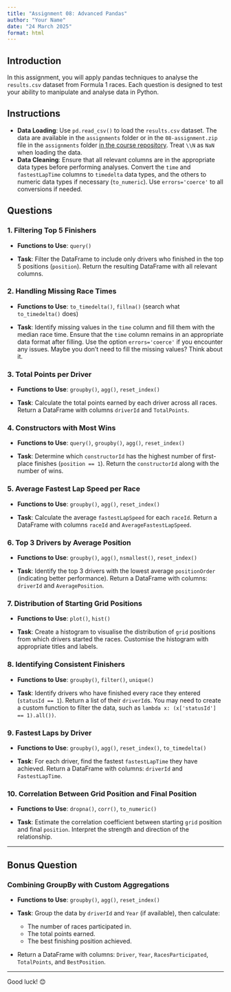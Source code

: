 ```yaml
---
title: "Assignment 08: Advanced Pandas"
author: "Your Name"
date: "24 March 2025"
format: html
---
```


## Introduction

In this assignment, you will apply pandas techniques to analyse the `results.csv` dataset from Formula 1 races. Each question is designed to test your ability to manipulate and analyse data in Python.

## Instructions

- **Data Loading**: Use `pd.read_csv()` to load the `results.csv` dataset. The data are available in the `assignments` folder or in the `08-assignment.zip` file in the `assignments` folder [in the course repository](https://github.com/danilofreire/qtm350/tree/main/assignments). Treat `\\N` as `NaN` when loading the data.
- **Data Cleaning**: Ensure that all relevant columns are in the appropriate data types before performing analyses. Convert the `time` and `fastestLapTime` columns to `timedelta` data types, and the others to numeric data types if necessary (`to_numeric`). Use `errors='coerce'` to all conversions if needed.

## Questions

### 1. Filtering Top 5 Finishers

- **Functions to Use**: `query()`
  
- **Task**: Filter the DataFrame to include only drivers who finished in the top 5 positions (`position`). Return the resulting DataFrame with all relevant columns.

### 2. Handling Missing Race Times

- **Functions to Use**: `to_timedelta()`, `fillna()` (search what `to_timedelta()` does)
  
- **Task**: Identify missing values in the `time` column and fill them with the median race time. Ensure that the `time` column remains in an appropriate data format after filling. Use the option `errors='coerce'` if you encounter any issues. Maybe you don't need to fill the missing values? Think about it.

### 3. Total Points per Driver

- **Functions to Use**: `groupby()`, `agg()`, `reset_index()`
  
- **Task**: Calculate the total points earned by each driver across all races. Return a DataFrame with columns `driverId` and `TotalPoints`.

### 4. Constructors with Most Wins

- **Functions to Use**: `query()`, `groupby()`, `agg()`, `reset_index()`
  
- **Task**: Determine which `constructorId` has the highest number of first-place finishes (`position == 1`). Return the `constructorId` along with the number of wins.

### 5. Average Fastest Lap Speed per Race

- **Functions to Use**: `groupby()`, `agg()`, `reset_index()`
  
- **Task**: Calculate the average `fastestLapSpeed` for each `raceId`. Return a DataFrame with columns `raceId` and `AverageFastestLapSpeed`.

### 6. Top 3 Drivers by Average Position

- **Functions to Use**: `groupby()`, `agg()`, `nsmallest()`, `reset_index()`
  
- **Task**: Identify the top 3 drivers with the lowest average `positionOrder` (indicating better performance). Return a DataFrame with columns: `driverId` and `AveragePosition`.

### 7. Distribution of Starting Grid Positions

- **Functions to Use**: `plot()`, `hist()`
  
- **Task**: Create a histogram to visualise the distribution of `grid` positions from which drivers started the races. Customise the histogram with appropriate titles and labels.

### 8. Identifying Consistent Finishers

- **Functions to Use**: `groupby()`, `filter()`, `unique()`
  
- **Task**: Identify drivers who have finished every race they entered (`statusId == 1`). Return a list of their `driverId`s. You may need to create a custom function to filter the data, such as `lambda x: (x['statusId'] == 1).all())`.

### 9. Fastest Laps by Driver

- **Functions to Use**: `groupby()`, `agg()`, `reset_index()`, `to_timedelta()`
  
- **Task**: For each driver, find the fastest `fastestLapTime` they have achieved. Return a DataFrame with columns: `driverId` and `FastestLapTime`.

### 10. Correlation Between Grid Position and Final Position

- **Functions to Use**: `dropna()`, `corr()`, `to_numeric()`
  
- **Task**: Estimate the correlation coefficient between starting `grid` position and final `position`. Interpret the strength and direction of the relationship.

---

## Bonus Question

### Combining GroupBy with Custom Aggregations

- **Functions to Use**: `groupby()`, `agg()`, `reset_index()`
  
- **Task**: Group the data by `driverId` and `Year` (if available), then calculate:
  - The number of races participated in.
  - The total points earned.
  - The best finishing position achieved.
  
- Return a DataFrame with columns: `Driver`, `Year`, `RacesParticipated`, `TotalPoints`, and `BestPosition`.

---

Good luck! 😊
